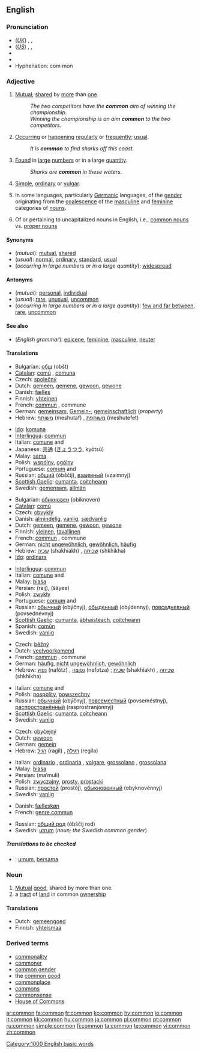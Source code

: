 {{wikipedia}}
==English==

{{rank|town|dark|ye|438|common|subject|can't|ready}}

===Pronunciation===
*(''[[Received Pronunciation|UK]]'') {{AHD|kŏm'ən}}, {{IPA|/ˈkɒmən/}}, {{SAMPA|/"kQm@n/}}
*(''[[General American|US]]'') {{AHD|kŏm'ən}}, {{IPA|/ˈkɑmən/}}, {{SAMPA|/"kAm@n/}}
*{{audio|en-us-common.ogg|Audio (US)}}
*{{rhymes|ɒmən}}
*Hyphenation: com&middot;mon

===Adjective===
{{en-adj}}

# [[mutual|Mutual]]; [[share]]d by [[more]] than [[one]].
#:''The two competitors have the '''common''' aim of winning the championship.''
#:''Winning the championship is an aim '''common''' to the two competitors.''
# [[occur|Occur]]ring or [[happen]]ing [[regularly]] or [[frequently]]; [[usual]].
#:''It is '''common''' to find sharks off this coast.''
# [[found|Found]] in [[large]] [[number]]s or in a large [[quantity]].
#:''Sharks are '''common''' in these waters.''
# [[simple|Simple]], [[ordinary]] or [[vulgar]].
# {{grammar}} In some languages, particularly [[Germanic]] languages, of the [[gender]] originating from the [[coalescence]] of the [[masculine]] and [[feminine]] categories of [[noun]]s.
# Of or pertaining to uncapitalized nouns in English, i.e., [[common nouns]] vs. [[proper nouns]]

====Synonyms====
*(''mutual''): [[mutual]], [[shared]]
*(''usual''): [[normal]], [[ordinary]], [[standard]], [[usual]]
*(''occurring in large numbers or in a large quantity''): [[widespread]]

====Antonyms====
*(''mutual''): [[personal]], [[individual]]
*(''usual''): [[rare]], [[unusual]], [[uncommon]]
*(''occurring in large numbers or in a large quantity''): [[few and far between]], [[rare]], [[uncommon]]

====See also====
*(''English grammar''): [[epicene]], [[feminine]], [[masculine]], [[neuter]]

====Translations====
{{trans-top|mutual}}
*Bulgarian: [[общ]] (obšt) {{m}}
*[[Catalan]]: [[comú]] {{m}}, [[comuna]] {{f}}
*Czech: [[společný]] {{m}}
*Dutch: [[gemeen]], [[gemene]], [[gewoon]], [[gewone]]
*Danish: [[fælles]]
*Finnish: [[yhteinen]]
*French: [[commun#French|commun]] {{m}}, commune {{f}}
*German: [[gemeinsam]], [[Gemein-]], [[gemeinschaftlich]] (''property'')
*Hebrew: [[משותף]] (meshutaf) {{m}}, [[משותפת]] (meshutefet) {{f}}
{{trans-mid}}
*[[Ido]]: [[komuna]]
*[[Interlingua]]: [[commun#Interlingua|commun]]
*Italian: [[comune]] {{m}} and {{f}}
*Japanese: [[共通]] ([[きょうつう]], kyōtsū)
*Malay: [[sama]]
*Polish: [[wspólny]], [[ogólny]]
*Portuguese: [[comum]] {{m}} and {{f}}
*Russian: [[общий]] (óbščij), [[взаимный]] (vzaímnyj)
*[[Scottish Gaelic]]: [[cumanta]], [[coitcheann]]
*Swedish: [[gemensam]], [[allmän]]
{{trans-bottom}}

{{trans-top|usual}}
*Bulgarian: [[обикновен]] (obiknoven) {{m}}
*[[Catalan]]: [[comú]] {{m}}
*Czech: [[obvyklý]] {{m}}
*Danish: [[almindelig]], [[vanlig]], [[sædvanlig]]
*Dutch: [[gemeen]], [[gemene]], [[gewoon]], [[gewone]]
*Finnish: [[yleinen]], [[tavallinen]]
*French: [[commun]] {{m}}, commune {{f}}
*German: [[nicht]] [[ungewöhnlich]], [[gewöhnlich]], [[häufig]]
*Hebrew: [[שכיח]] (shakhíakh) {{m}}, [[שכיחה]] (shkhikha) {{f}}
*[[Ido]]: [[ordinara]]
{{trans-mid}}
*[[Interlingua]]: [[commun#Interlingua|commun]]
*Italian: [[comune]] {{m}} and {{f}}
*Malay: [[biasa]]
*Persian: {{FAchar|[[رایج]]}} (raij), {{FAchar|[[شایع]]}} (šâyee)
*Polish: [[zwykły]]
*Portuguese: [[comum]] {{m}} and {{f}}
*Russian: [[обычный]] (obýčnyj), [[обыденный]] (obýdennyj), [[повседневный]] (povsednévnyj)
*[[Scottish Gaelic]]: [[cumanta]], [[àbhaisteach]], [[coitcheann]]
*Spanish: [[común]]
*Swedish: [[vanlig]]
{{trans-bottom}}

{{trans-top|found in large numbers or in a large quantity}}
*Czech: [[běžný]]
*Dutch: [[veelvoorkomend]]
*French: [[commun#French|commun]] {{m}}, commune {{f}}
*German: [[häufig]], [[nicht]] [[ungewöhnlich]], [[gewöhnlich]]
*Hebrew: [[נפוץ]] (nafótz) {{m}}, [[נפוצה]] (nefotza) {{f}}; [[שכיח]] (shakhíakh) {{m}}, [[שכיחה]] (shkhikha) {{f}}
{{trans-mid}}
*Italian: [[comune]] {{m}} and {{f}}
*Polish: [[pospolity]], [[powszechny]]
*Russian: [[обычный]] (obýčnyj), [[повсеместный]] (povseméstnyj), [[распространённый]] (rasprostranjónnyj)
*[[Scottish Gaelic]]: [[cumanta]], [[coitcheann]]
*Swedish: [[vanlig]]
{{trans-bottom}}

{{trans-top|ordinary}}
*Czech: [[obyčejný]]
*Dutch: [[gewoon]]
*German: [[gemein]]
*Hebrew: [[רגיל]] (ragíl) {{m}}, [[רגילה]] (regila) {{f}}
{{trans-mid}}
*Italian: [[ordinario]] {{m}}, [[ordinaria]] {{f}}, [[volgare]], [[grossolano]] {{m}}, [[grossolana]] {{f}}
*Malay: [[biasa]]
*Persian: {{FAchar|[[معمولی]]}} (ma‘muli)
*Polish: [[zwyczajny]], [[prosty]], [[prostacki]]
*Russian: [[простой]] (prostój), [[обыкновенный]] (obyknovénnyj)
*Swedish: [[vanlig]]
{{trans-bottom}}

{{trans-top|grammar: of the gender resulting from the coalescence of the masculine and feminine genders}}
*Danish: [[fælleskøn]]
*French: [[genre commun]]
{{trans-mid}}
*Russian: [[общий род]] (óbščij rod)
*Swedish: [[utrum]] (''noun; the Swedish common gender'')
{{trans-bottom}}

=====Translations to be checked=====
<!--Remove this section once all of the translations below have been moved into the tables above.-->
{{checktrans}}
*{{ttbc|Indonesian}}: [[umum]], [[sama|bersama]]

===Noun===
{{en-noun}}

# [[mutual|Mutual]] [[good]], shared by more than one.
# a [[tract]] of [[land]] in common [[ownership]]

====Translations====
{{trans-top|mutual good}}
*Dutch: [[gemeengoed]] {{n}}
*Finnish: [[yhteismaa]]
{{trans-mid}}
{{trans-bottom}}

{{trans-top|tract of land}}
{{trans-mid}}
{{trans-bottom}}

===Derived terms===
*[[commonality]]
*[[commoner]]
*[[common gender]]
*the [[common good]]
*[[commonplace]]
*[[commons]]
*[[commonsense]]
*[[House of Commons]]

[[Category:1000 English basic words]]

[[ar:common]]
[[fa:common]]
[[fr:common]]
[[ko:common]]
[[hy:common]]
[[io:common]]
[[it:common]]
[[kk:common]]
[[hu:common]]
[[ja:common]]
[[pl:common]]
[[pt:common]]
[[ru:common]]
[[simple:common]]
[[fi:common]]
[[ta:common]]
[[te:common]]
[[vi:common]]
[[zh:common]]